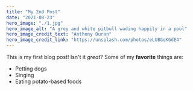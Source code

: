 ```yaml
---
title: "My 2nd Post"
date: "2021-08-23"
hero_image: "./1.jpg"
hero_image_alt: "A grey and white pitbull wading happily in a pool"
hero_image_credit_text: "Anthony Duran"
hero_image_credit_link: "https://unsplash.com/photos/eLUBGqKGdE4"
---
```

This is my first blog post! Isn't it *great*?
Some of my **favorite** things are:
* Petting dogs
* Singing
* Eating potato-based foods